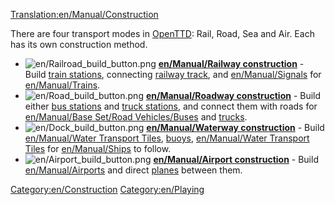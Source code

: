 [[Translation:en/Manual/Construction]]
{{en/Table of contents}}

There are four transport modes in [[en/Manual/Main Page|OpenTTD]]: Rail, Road, Sea and Air. Each has its own construction method.


*[[File:en/Railroad build button.png]] '''[[en/Manual/Railway construction]]''' - Build [[en/Manual/Railway station|train stations]], connecting [[en/Manual/Building tracks|railway track]], and [[en/Manual/Signals]] for [[en/Manual/Trains]].
*[[File:en/Road build button.png]] '''[[en/Manual/Roadway construction]]''' - Build either [[en/Manual/Loading Bays#bus-loading-bay|bus stations]] and [[en/Manual/Loading Bays#lorry-loading-bay|truck stations]], and connect them with roads for [[en/Manual/Base Set/Road Vehicles/Buses]] and [[en/Manual/Road vehicles|trucks]].
*[[File:en/Dock build button.png]] '''[[en/Manual/Waterway construction]]''' - Build [[en/Manual/Water Transport Tiles]], [[en/Manual/Waypoints|buoys]], [[en/Manual/Water Transport Tiles]] for [[en/Manual/Ships]] to follow.
*[[File:en/Airport build button.png]] '''[[en/Manual/Airport construction]]''' - Build [[en/Manual/Airports]] and direct [[en/Manual/Aircraft|planes]] between them.

[[Category:en/Construction]]
[[Category:en/Playing]]